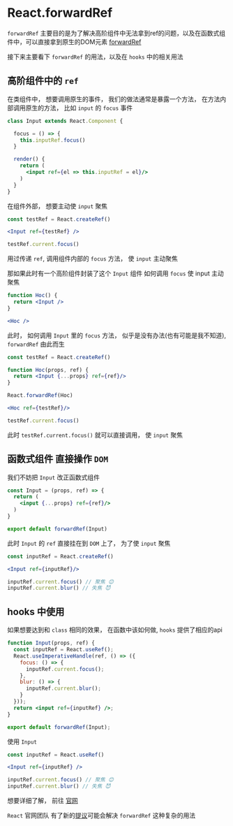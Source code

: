 # React.forwardRef

`forwardRef` 主要目的是为了解决高阶组件中无法拿到ref的问题，以及在函数式组件中，可以直接拿到原生的DOM元素  [forwardRef](https://reactjs.org/docs/react-api.html#reactforwardref)  

接下来主要看下 `forwardRef` 的用法，以及在 `hooks` 中的相关用法

## 高阶组件中的 `ref`

在类组件中， 想要调用原生的事件， 我们的做法通常是暴露一个方法， 在方法内部调用原生的方法， 比如 `input` 的 `focus` 事件



```jsx
class Input extends React.Component {

  focus = () => {
    this.inputRef.focus()
  }

  render() {
    return (
      <input ref={el => this.inputRef = el}/>
    )
  }
}
```

在组件外部， 想要主动使 `input` 聚焦 

```jsx
const testRef = React.createRef()

<Input ref={testRef} />

testRef.current.focus()
```

用过传递 `ref`, 调用组件内部的 `focus` 方法， 使 `input` 主动聚焦  

那如果此时有一个高阶组件封装了这个 `Input` 组件 如何调用 `focus` 使 input 主动聚焦  

```jsx
function Hoc() {
  return <Input />
}

<Hoc />
```

此时， 如何调用 `Input` 里的 `focus` 方法， 似乎是没有办法(也有可能是我不知道), `forwardRef` 由此而生

```jsx
const testRef = React.createRef()

function Hoc(props, ref) {
  return <Input {...props} ref={ref}/>
}

React.forwardRef(Hoc)

<Hoc ref={testRef}/>

testRef.current.focus()
```

此时 `testRef.current.focus()` 就可以直接调用， 使 `input` 聚焦

## 函数式组件  直接操作 `DOM`

我们不妨把  `Input` 改正函数式组件

```jsx
const Input = (props, ref) => {
  return (
    <input {...props} ref={ref}/>
  )
}

export default forwardRef(Input)
```

此时 `Input` 的 `ref` 直接挂在到 `DOM` 上了， 为了使 `input` 聚焦

```jsx
const inputRef = React.createRef()

<Input ref={inputRef}/>

inputRef.current.focus() // 聚焦 😊
inputRef.current.blur() // 失焦 😈
```

## hooks 中使用

如果想要达到和 `class` 相同的效果， 在函数中该如何做, `hooks` 提供了相应的api

```jsx
function Input(props, ref) {
  const inputRef = React.useRef();
  React.useImperativeHandle(ref, () => ({
    focus: () => {
      inputRef.current.focus();
    },
    blur: () => {
      inputRef.current.blur();
    }
  }));
  return <input ref={inputRef} />;
}

export default forwardRef(Input);
```

使用 `Input`

```jsx
const inputRef = React.useRef()

<Input ref={inputRef} />

inputRef.current.focus() // 聚焦 😊
inputRef.current.blur() // 失焦 😈
```

想要详细了解， 前往 [官网](https://reactjs.org/docs/react-api.html#reactforwardref) 

`React` 官网团队 有了新的[提议](https://github.com/reactjs/rfcs/pull/107#issuecomment-466304382)可能会解决 `forwardRef` 这种复杂的用法